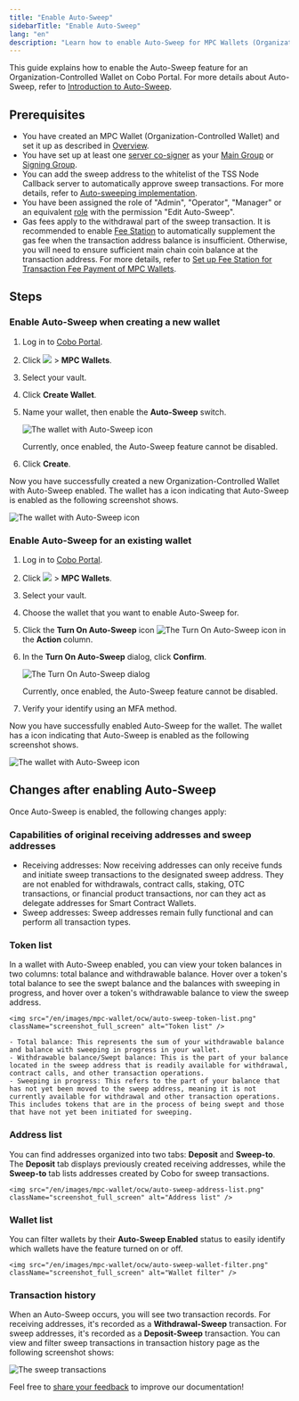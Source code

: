 ```yaml
---
title: "Enable Auto-Sweep"
sidebarTitle: "Enable Auto-Sweep"
lang: "en"
description: "Learn how to enable Auto-Sweep for MPC Wallets (Organization-Controlled Wallets) and explore the resulting updates to wallet features and transaction management."
---
```


This guide explains how to enable the Auto-Sweep feature for an Organization-Controlled Wallet on Cobo Portal. For more details about Auto-Sweep, refer to [Introduction to Auto-Sweep](/en/portal/mpc-wallets/ocw/auto-sweep-overview).

## Prerequisites
- You have created an MPC Wallet (Organization-Controlled Wallet) and set it up as described in [Overview](/en/portal/mpc-wallets/ocw/set-up).
- You have set up at least one [server co-signer](https://www.cobo.com/developers/v2/guides/mpc-wallets/server-co-signer/tss-node-overview) as your [Main Group](/en/portal/mpc-wallets/ocw/holder-group-main-group) or [Signing Group](/en/portal/mpc-wallets/ocw/holder-group-signing-group).
- You can add the sweep address to the whitelist of the TSS Node Callback server to automatically approve sweep transactions. For more details, refer to [Auto-sweeping implementation](https://www.cobo.com/developers/v2/guides/mpc-wallets/server-co-signer/risk-control-best-practices#auto-sweeping-implementation).
- You have been assigned the role of "Admin", "Operator", "Manager" or an equivalent [role](/en/portal/organization/roles-and-permissions) with the permission "Edit Auto-Sweep".
- Gas fees apply to the withdrawal part of the sweep transaction. It is recommended to enable [Fee Station](/en/portal/fee-station/introduction) to automatically supplement the gas fee when the transaction address balance is insufficient. Otherwise, you will need to ensure sufficient main chain coin balance at the transaction address.
<Info>For more details, refer to [Set up Fee Station for Transaction Fee Payment of MPC Wallets](/en/portal/fee-station/set-up-for-mpc).</Info>

## Steps

### Enable Auto-Sweep when creating a new wallet

1. Log in to [Cobo Portal](https://portal.cobo.com/login).
2. Click <img src="/en/images/mpc-wallet/wallets-icon.svg" className="icon"></img> > **MPC Wallets**.
3. Select your vault.
4. Click **Create Wallet**.
5. Name your wallet, then enable the **Auto-Sweep** switch. 

    <img src="/en/images/mpc-wallet/ocw/enable-auto-sweep.png" className="screenshot_modal" alt="The wallet with Auto-Sweep icon" />

    <Warning>Currently, once enabled, the Auto-Sweep feature cannot be disabled.</Warning>

6. Click **Create**.

Now you have successfully created a new Organization-Controlled Wallet with Auto-Sweep enabled. The wallet has a icon indicating that Auto-Sweep is enabled as the following screenshot shows.

<img src="/en/images/mpc-wallet/ocw/auto-sweep-icon.png" className="screenshot_full_screen" alt="The wallet with Auto-Sweep icon" />

### Enable Auto-Sweep for an existing wallet

1. Log in to [Cobo Portal](https://portal.cobo.com/login).
2. Click <img src="/en/images/mpc-wallet/wallets-icon.svg" className="icon"></img> > **MPC Wallets**.
3. Select your vault.
4. Choose the wallet that you want to enable Auto-Sweep for.
5. Click the **Turn On Auto-Sweep** icon <img src="/en/images/mpc-wallet/ocw/icon_sweep.png" className="icon" alt="The Turn On Auto-Sweep icon" /> in the **Action** column.
6. In the **Turn On Auto-Sweep** dialog, click **Confirm**.

    <img src="/en/images/mpc-wallet/ocw/turn-on-auto-sweep.png" className="screenshot_modal" alt="The Turn On Auto-Sweep dialog" />

    <Warning>Currently, once enabled, the Auto-Sweep feature cannot be disabled.</Warning>

6. Verify your identify using an MFA method.

Now you have successfully enabled Auto-Sweep for the wallet. The wallet has a icon indicating that Auto-Sweep is enabled as the following screenshot shows.

<img src="/en/images/mpc-wallet/ocw/auto-sweep-icon.png" className="screenshot_full_screen" alt="The wallet with Auto-Sweep icon" />

## Changes after enabling Auto-Sweep

Once Auto-Sweep is enabled, the following changes apply:

### Capabilities of original receiving addresses and sweep addresses
- Receiving addresses: Now receiving addresses can only receive funds and initiate sweep transactions to the designated sweep address. They are not enabled for withdrawals, contract calls, staking, OTC transactions, or financial product transactions, nor can they act as delegate addresses for Smart Contract Wallets.
- Sweep addresses: Sweep addresses remain fully functional and can perform all transaction types.

### Token list
In a wallet with Auto-Sweep enabled, you can view your token balances in two columns: total balance and withdrawable balance. Hover over a token's total balance to see the swept balance and the balances with sweeping in progress, and hover over a token's withdrawable balance to view the sweep address.

    <img src="/en/images/mpc-wallet/ocw/auto-sweep-token-list.png" className="screenshot_full_screen" alt="Token list" />

    - Total balance: This represents the sum of your withdrawable balance and balance with sweeping in progress in your wallet.
    - Withdrawable balance/Swept balance: This is the part of your balance located in the sweep address that is readily available for withdrawal, contract calls, and other transaction operations.
    - Sweeping in progress: This refers to the part of your balance that has not yet been moved to the sweep address, meaning it is not currently available for withdrawal and other transaction operations. This includes tokens that are in the process of being swept and those that have not yet been initiated for sweeping.

### Address list
You can find addresses organized into two tabs: **Deposit** and **Sweep-to**. The **Deposit** tab displays previously created receiving addresses, while the **Sweep-to** tab lists addresses created by Cobo for sweep transactions.

    <img src="/en/images/mpc-wallet/ocw/auto-sweep-address-list.png" className="screenshot_full_screen" alt="Address list" />

### Wallet list
You can filter wallets by their **Auto-Sweep Enabled** status to easily identify which wallets have the feature turned on or off.

    <img src="/en/images/mpc-wallet/ocw/auto-sweep-wallet-filter.png" className="screenshot_full_screen" alt="Wallet filter" />

### Transaction history
When an Auto-Sweep occurs, you will see two transaction records. For receiving addresses, it's recorded as a **Withdrawal-Sweep** transaction. For sweep addresses, it's recorded as a **Deposit-Sweep** transaction.
You can view and filter sweep transactions in transaction history page as the following screenshot shows:

<img src="/en/images/mpc-wallet/ocw/tx-history.png" className="screenshot_full_screen" alt="The sweep transactions" />

<Tip>Feel free to [share your feedback](https://forms.zohopublic.com/cobo/form/DocumentFeedbackForm/formperma/QvLOhxJv1_JMsJ-1dleZ8Itb_7rzN-LtgvsDdxosoVI?referrername=manuals) to improve our documentation!</Tip>
